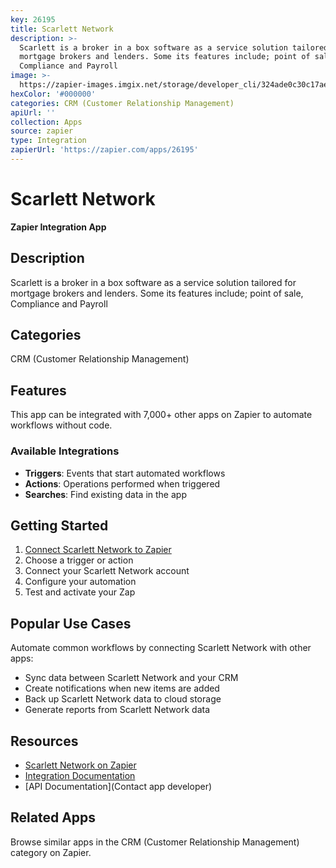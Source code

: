```yaml
---
key: 26195
title: Scarlett Network
description: >-
  Scarlett is a broker in a box software as a service solution tailored for
  mortgage brokers and lenders. Some its features include; point of sale,
  Compliance and Payroll
image: >-
  https://zapier-images.imgix.net/storage/developer_cli/324ade0c30c17ae4bf644f4f4f9fb00a.png?auto=format%2Ccompress&ixlib=python-3.0.0&q=50
hexColor: '#000000'
categories: CRM (Customer Relationship Management)
apiUrl: ''
collection: Apps
source: zapier
type: Integration
zapierUrl: 'https://zapier.com/apps/26195'
---
```

# Scarlett Network

**Zapier Integration App**

## Description

Scarlett is a broker in a box software as a service solution tailored for mortgage brokers and lenders. Some its features include; point of sale, Compliance and Payroll

## Categories

CRM (Customer Relationship Management)

## Features

This app can be integrated with 7,000+ other apps on Zapier to automate workflows without code.

### Available Integrations

- **Triggers**: Events that start automated workflows
- **Actions**: Operations performed when triggered
- **Searches**: Find existing data in the app

## Getting Started

1. [Connect Scarlett Network to Zapier](https://zapier.com/apps/26195)
2. Choose a trigger or action
3. Connect your Scarlett Network account
4. Configure your automation
5. Test and activate your Zap

## Popular Use Cases

Automate common workflows by connecting Scarlett Network with other apps:

- Sync data between Scarlett Network and your CRM
- Create notifications when new items are added
- Back up Scarlett Network data to cloud storage
- Generate reports from Scarlett Network data

## Resources

- [Scarlett Network on Zapier](https://zapier.com/apps/26195)
- [Integration Documentation](https://zapier.com/apps/26195/integrations)
- [API Documentation](Contact app developer)

## Related Apps

Browse similar apps in the CRM (Customer Relationship Management) category on Zapier.
